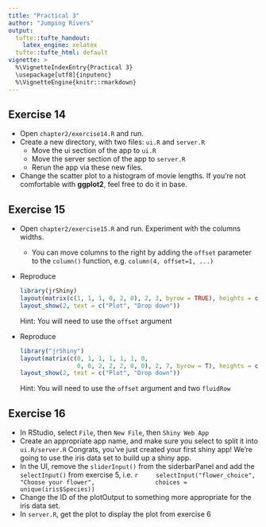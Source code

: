 ```yaml
---
title: "Practical 3"
author: "Jumping Rivers"
output:
  tufte::tufte_handout:
    latex_engine: xelatex
  tufte::tufte_html: default
vignette: >
  %\VignetteIndexEntry{Practical 3}
  \usepackage[utf8]{inputenc}
  %\VignetteEngine{knitr::rmarkdown}
---
```


## Exercise 14

  * Open `chapter2/exercise14.R ` and run.
  * Create a new directory, with two files: `ui.R` and `server.R`
    * Move the ui section of the app to `ui.R` 
    * Move the server section of the app to `server.R`
    * Rerun the app via these new files.
  * Change the scatter plot to a histogram of movie lengths. If you're not comfortable with **ggplot2**, feel free to do it in base.
  
## Exercise 15

  * Open `chapter2/exercise15.R` and run. Experiment with the columns widths.
    * You can move columns to the right by adding the `offset` parameter to the `column()` function, e.g. ` column(4, offset=1, ...)`
  * Reproduce
    
    ```r
    library(jrShiny)
    layout(matrix(c(1, 1, 1, 0, 2, 0), 2, 3, byrow = TRUE), heights = c(8, 4))
    layout_show(2, text = c("Plot", "Drop down"))
    ```
    
    Hint: You will need to use the `offset` argument

  * Reproduce
  
    ```r
    library("jrShiny")
    layout(matrix(c(0, 1, 1, 1, 1, 1, 0,
                    0, 0, 2, 2, 2, 0, 0), 2, 7, byrow = T), heights = c(8, 4))
    layout_show(2, text = c("Plot", "Drop down"))
    ```
    
    Hint: You will need to use the `offset` argument and two `fluidRow`

## Exercise 16

  * In RStudio, select `File`, then `New File`, then `Shiny Web App`
  * Create an appropriate app name, and make sure you select to split it into `ui.R/server.R`
Congrats, you've just created your first shiny app! We're going to use the iris data set to build up a shiny app.
  * In the UI, remove the `sliderInput()` from the siderbarPanel and add the `selectInput()` from exercise 5, i.e.
    ```r
    selectInput("flower_choice", "Choose your flower",
                choices = unique(iris$Species))
    ```
  * Change the ID of the plotOutput to something more appropriate for the iris data set.
  * In `server.R`, get the plot to display the plot from exercise 6
    
<!-- ## Exercise 3: Layouts -->

<!--   * Open `chapter2/layout_app1.R` and run. -->
<!--   * Add a new tab to the output -->
<!--     * Let this new tab show a table of two variables, `length` and `rating`. -->
<!--     * Try making this an interactive table using `DT::datatable`. -->
<!--     * Make sure to remember to use the right `render*` and `*Output` functions. -->

<!-- A second exerise using the `navbarPage` function -->

<!--   * Open `chapter2/layout_app2.R` and run -->
<!--   * Add a new page to the output -->
<!--     * Let this new tab show a table of two variables, `length` and `rating`. -->
<!--     * Try making this an interactive table using `DT::datatable`. -->
<!--   * Try using `navbarMenu` to create a dropdown menu that combines both the summary page and your new tab. -->
<!--   * If you wanted you could also try to create something that allows different input data to be shown within each tab -->

<!-- ## Exercise 4: Dashboards -->

<!--   * Open `chapter2/dashboard_app1.R` and run. -->
<!--   * The app currently shows a list of available functions from the `shinydashboard` package. -->
<!--   * Use the available functions to create a new tab which plots `length` against `rating` for the `movies` data. -->
<!--   * Add a value box that shows the number of movies that are longer than 4 hours. -->
<!--   * Experiment with changing icons for your tabs and boxes. -->

<!-- ## Exercise 5: interactive graphics -->

<!--   * Open `chapter2/interactive1.R` and run. -->
<!--     * Change the output to display `x` and `y` to 4 significant figures. -->
<!--     * If you are familiar with `ggplot2`, change the base graphic plot to a ggplot2 scatter plot.  -->
<!--     * Change the plot to a boxplot - does it still work -->
<!--   * Open `chapter2/interactive2.R` and run. Explore the other types of point selection. -->

<!-- ## Exercise 6: acting on interactive graphics -->

<!--   * Open `chapter2/interactive3.R` and run. -->
<!--   * In the `nearPoints` function, what does -->
<!--     * the argument `maxpoints=1` do? -->
<!--     * the argument `allRows=TRUE` do? -->
<!--   * On the scatter plot, add a line of best fit using the `lm` function -->
<!--     * When you click on a point, remove that point from the regression calculation and -->
<!--     refit the line. -->
<!--     * Add a reset button to you app -->
<!--     * Rather than clicking on a point, try brushing - selecting multiple, and altering the line. -->

<!-- ## Exercise 7: invalidating reactive contexts -->

<!--   * Open `chapter2/invalidate.R` and  run. -->
<!--   * Can you change the app such that it produces a plot of movie ratings vs lengths from a random sample of movies that changes every 5 seconds -->
<!--   * Create a summary output of movie years, let this be it's own reactive context updating every 3 seconds from a random sample of movies. -->
<!--   * __Hard:__ Create a summary output of movie years, let this be it's own reactive context updating every 3 seconds by cycling through the movie genres. -->
